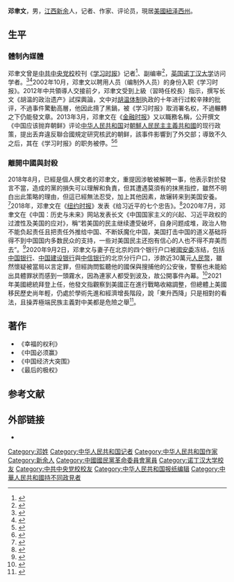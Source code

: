 {{Infobox person
|图像 =
|图像说明 =
|姓名 = 邓聿文
|英文名 =
|原文名 =
|本名 =
|字 =
|号 =
|出生日期 = {{Birth date and age|1968|03|16}}
|出生地 = {{CHN}}[[江西省|江西省]][[新余市|新余市]]
|死亡日期 = <!--卒年在前生年在后{{death date and age|}} -->
|死亡地 =
|死因 =
|墓地 =
|纪念建筑 =
|居住地 =[[美國|美國]]<ref>{{cite journal |last1=Osnos |first1=Evan |title=The Future of America's Contest with China |journal=The New Yorker |date=2020-01-06 |url=https://www.newyorker.com/magazine/2020/01/13/the-future-of-americas-contest-with-china |accessdate=2020-08-15 |language=en-us |archive-date=2021-04-27 |archive-url=https://web.archive.org/web/20210427092509/https://www.newyorker.com/magazine/2020/01/13/the-future-of-americas-contest-with-china |dead-url=no }}</ref>
|政治运动 =
|国籍 = {{PRC}}
|籍贯 = <!-- （仅限部分地区人士使用） -->
|别名 =
|种族 = 汉族
|语言 = 汉语
|教育程度 = [[法学硕士|法学硕士]]
|母校 =
|职业 = 学者、作家、评论员
|活跃时期 =
|组织 =
|机构 =
|研究领域 =
|知名于 =
|知名作品 = 《幸福的权利》<br />《中国必须赢》<br />《中国经济大突围》
|宗教信仰 =
|配偶 = <!--{{marriage|姓名|年份}} -->
|伴侣 =
|子女 =
|父母 =
|亲属 =
|呼号 =
|受影响于 =
|影响于 =
|获奖 = <!--  {{Awards|award= |year= |title= }} -->
|网站 = <!-- {{URL| }} -->
|签名 =
}}
'''邓聿文'''{{BD|1968年|3月16日|||catIdx=D}}，男，[[江西省|江西]][[新余市|新余]]人，记者、作家、评论员，現居[[美國|美國]][[紐泽西州|紐泽西州]]。

== 生平 ==
===體制內媒體===
邓聿文曾是[[中共中央党校|中共中央党校]]校刊《[[学习时报|学习时报]]》记者<ref>{{Cite book|title=美国纪行：国际访问者看美国|last=侯且岸、章文等著|publisher=[[新世纪出版社|新世纪出版社]]|year=2013.06|isbn=7-5405-8069-8|pages=101}}</ref>、副编审<ref>{{Cite book|title=政府智库|last=何五星著|publisher=[[国家行政学院出版社|国家行政学院出版社]]|year=2013.12|isbn=978-7-5150-0999-5|pages=204}}</ref>，[[英国|英国]][[诺丁汉大学|诺丁汉大学]]{{le|中国政策研究所|China Policy Institute}}访问学者。<ref>{{cite web|url=http://news.takungpao.com/special/dyw/|title=邓聿文_大公网|date=2014-06-02|accessdate=2014-06-02|work=大公网|archive-date=2020-11-19|archive-url=https://web.archive.org/web/20201119065406/http://news.takungpao.com/special/dyw/|dead-url=no}}</ref><ref>{{cite web|url= http://news.hexun.com/2012/dyw/|title= 作者简介：邓聿文|date=2013-04-03|accessdate=2014-06-02|work=和讯|archive-url= https://web.archive.org/web/20130414015457/http://news.hexun.com/2012/dyw/|archive-date= 2013年4月14日|dead-url= yes}}</ref>2002年10月，邓聿文以聘用人员（编制外人员）的身份入职《学习时报》。2012年中共領導人交接前夕，邓聿文受到上級（習時任校長）指示，撰写长文《胡温的政治遗产》試探輿論，文中对[[胡温体制|胡温体制]]执政的十年进行过較辛辣的批评，不過事件驚動高層，他因此揹了黑鍋，被《学习时报》取消署名权，不過輾轉之下仍能發文章。2013年3月，邓聿文在《[[金融时报_(英国)|金融时报]]》又以職務名稱，公开撰文《中国应该抛弃朝鲜》评论[[中华人民共和国|中华人民共和国]]对[[朝鮮人民民主主義共和國|朝鮮人民民主主義共和國]]的现行政策，提出丢弃違反聯合國規定研究核武的朝鲜，該事件影響到了外交部；導致不久之后，其在《学习时报》的职务被停。<ref>{{cite web|url=http://www.rfa.org/mandarin/yataibaodao/junshiwaijiao/ch-04022013155259.html|title=中共党校校刊副编审邓聿文呼吁“弃朝鲜”遭停职|accessdate=2013-04-03|date=2013-04-03|work=自由亚洲电台|archive-date=2020-02-03|archive-url=https://web.archive.org/web/20200203072105/https://www.rfa.org/mandarin/yataibaodao/junshiwaijiao/ch-04022013155259.html|dead-url=no}}</ref><ref>{{cite web|url=http://cn.nytimes.com/china/20130402/c02editor/|title=党校编审质疑中朝关系被停职，解除聘用|accessdate=2014-06-02|date=2013-06-02|work=纽约时报中文网|archive-date=2020-09-20|archive-url=https://web.archive.org/web/20200920184601/https://cn.nytimes.com/china/20130402/c02editor/|dead-url=no}}</ref>

===離開中國與封殺===
2018年8月，已經是個人撰文者的邓聿文，重提因涉敏被解聘一事，他表示對於發言不當，造成的黨的損失可以理解和負責，但其遭遇莫須有的抹黑指控，雖然不明白出此策略的理由，但這已經無法忍受，加上其他因素，故辗转来到美国安養。<ref>{{cite news |author1=邓聿文 |title=我是如何被中央党校「开除」的 |url=https://www.upmedia.mg/news_info.php?SerialNo=95501 |accessdate=2020-11-19 |publisher=上报 |date=2020-09-11 |archiveurl=https://web.archive.org/web/20201119063605/https://www.upmedia.mg/news_info.php?SerialNo=95501 |archivedate=2020-11-19}}</ref>2018年，邓聿文在《[[纽约时报|纽约时报]]》发表《给习近平的七个忠告》。<ref>{{cite news |author1=邓聿文 |title=给习近平的七个忠告 |url=https://cn.nytimes.com/opinion/20181204/bits-of-advice-chairman-xi/?utm_source=top10-in-article&utm_medium=email&utm_campaign=web |accessdate=2018-12-04 |work=纽约时报 |date=2018-12-04 |archive-date=2021-03-03 |archive-url=https://web.archive.org/web/20210303173630/https://cn.nytimes.com/opinion/20181204/bits-of-advice-chairman-xi/?utm_source=top10-in-article&utm_medium=email&utm_campaign=web |dead-url=no }}</ref>2020年7月，邓聿文在《中国：历史与未来》网站发表长文《中国国家主义的兴起、习近平政权的过渡性及美国的应对》，稱“若美国的民主继续遭受破坏，自身问题成堆，政治人物不能负起责任且把责任外推给中国、不断妖魔化中国，美国打击中国的道义基础将得不到中国国内多数民众的支持，一些对美国民主还抱有信心的人也不得不弃美而去”。<ref>{{cite news |title=中国的国家主义、习近平政权的过渡性及美国的应对 |url=https://www.chinese-future.org/articles/e82bxncn8bpd66ljzpaj6mjrhrgrcp |date=2020-07-15 |accessdate=2020-07-15 |publisher=中国：历史与未来 |archive-date=2021-04-20 |archive-url=https://web.archive.org/web/20210420165621/https://www.chinese-future.org/articles/e82bxncn8bpd66ljzpaj6mjrhrgrcp |dead-url=no }}</ref>2020年9月2日，邓聿文与妻子在北京的四个银行户口被[[中央国家安全委员会|國安委]]冻结，包括[[中国银行|中国银行]]、[[中国建设银行|中国建设银行]]與[[中信银行|中信银行]]的北京分行户口，涉款近30萬元[[人民幣|人民幣]]，雖然懷疑被當局以言定罪，但經詢問監聽他的國保與搜捕他的公安後，警察也未能給出具體罪狀而感到一頭霧水，因為連家人都受到波及，故公開事件內幕。<ref>{{cite news |title=中央党校校刊前副编审邓聿文与太太内地银行户口遭冻结 |url=https://news.rthk.hk/rthk/ch/component/k2/1560787-20201119.htm |accessdate=2020-11-19 |publisher=香港电台 |date=2020-11-19 |archive-date=2020-11-27 |archive-url=https://web.archive.org/web/20201127051901/https://news.rthk.hk/rthk/ch/component/k2/1560787-20201119.htm |dead-url=no }}</ref>2021年美國總統拜登上任，他發文指觀察到美國正在進行戰略收縮調整，但總體上美國移民歷史尚年輕，仍處於學術先進和經濟增長階段，說「東升西降」只是相對的看法，且操弄極端民族主義對中美都是危險之舉<ref>{{cite news|title=鄧聿文專欄：賭美國衰落會是一大錯誤|url=https://www.upmedia.mg/news_info.php?SerialNo=121123|accessdate=2021-08-14|publisher=上報|date=2021-08-13|archive-date=2021-09-28|archive-url=https://web.archive.org/web/20210928083611/https://www.upmedia.mg/news_info.php?SerialNo=121123|dead-url=no}}</ref>。

== 著作 ==
* 《幸福的权利》
* 《中国必须赢》
* 《中国经济大突围》
* 《最后的极权》

== 参考文献 ==
{{reflist}}

== 外部链接 ==
* {{Twitter|dyw1968316}}

{{DEFAULTSORT:Deng邓}}
[[Category:邓姓|Category:邓姓]]
[[Category:中华人民共和国记者|Category:中华人民共和国记者]]
[[Category:中华人民共和国作家|Category:中华人民共和国作家]]
[[Category:新余人|Category:新余人]]
[[Category:中國國民黨革命委員會黨員|Category:中國國民黨革命委員會黨員]]
[[Category:诺丁汉大学校友|Category:诺丁汉大学校友]]
[[Category:中共中央党校校友|Category:中共中央党校校友]]
[[Category:中华人民共和国报纸编辑|Category:中华人民共和国报纸编辑]]
[[Category:中華人民共和國持不同政見者|Category:中華人民共和國持不同政見者]]